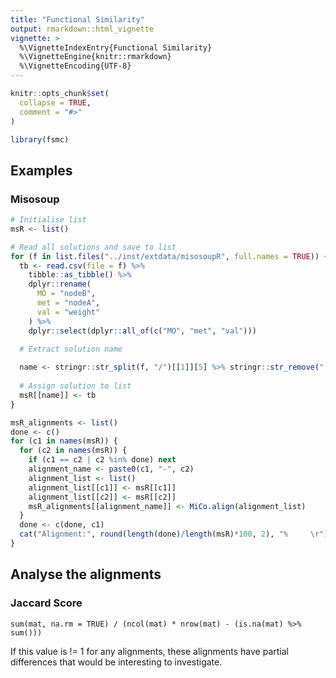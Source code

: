 ```yaml
---
title: "Functional Similarity"
output: rmarkdown::html_vignette
vignette: >
  %\VignetteIndexEntry{Functional Similarity}
  %\VignetteEngine{knitr::rmarkdown}
  %\VignetteEncoding{UTF-8}
---
```


```r
knitr::opts_chunk$set(
  collapse = TRUE,
  comment = "#>"
)
```

```r
library(fsmc)
```

## Examples

### Misosoup 
```r
# Initialise list
msR <- list()

# Read all solutions and save to list
for (f in list.files("../inst/extdata/misosoupR", full.names = TRUE)) {
  tb <- read.csv(file = f) %>%
    tibble::as_tibble() %>%
    dplyr::rename(
      MO = "nodeB",
      met = "nodeA",
      val = "weight"
    ) %>%
    dplyr::select(dplyr::all_of(c("MO", "met", "val")))

  # Extract solution name
  
  name <- stringr::str_split(f, "/")[[1]][5] %>% stringr::str_remove(".csv")
  
  # Assign solution to list
  msR[[name]] <- tb
}
```


```r
msR_alignments <- list()
done <- c()
for (c1 in names(msR)) {
  for (c2 in names(msR)) {
    if (c1 == c2 | c2 %in% done) next
    alignment_name <- paste0(c1, "-", c2)
    alignment_list <- list()
    alignment_list[[c1]] <- msR[[c1]]
    alignment_list[[c2]] <- msR[[c2]]
    msR_alignments[[alignment_name]] <- MiCo.align(alignment_list)
  }
  done <- c(done, c1)
  cat("Alignment:", round(length(done)/length(msR)*100, 2), "%     \r")
}
```

## Analyse the alignments

### Jaccard Score
`sum(mat, na.rm = TRUE) / (ncol(mat) * nrow(mat) - (is.na(mat) %>% sum()))`

If this value is != 1 for any alignments, these alignments have partial differences that would be interesting to investigate. 

```r

```

